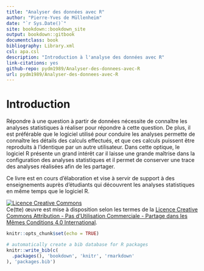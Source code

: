 --- 
title: "Analyser des données avec R"
author: "Pierre-Yves de Müllenheim"
date: "`r Sys.Date()`"
site: bookdown::bookdown_site
output: bookdown::gitbook
documentclass: book
bibliography: Library.xml
csl: apa.csl
description: "Introduction à l'analyse des données avec R"
link-citations: yes
github-repo: pydm1989/Analyser-des-donnees-avec-R
url: pydm1989/Analyser-des-donnees-avec-R
---

# Introduction {-}
Répondre à une question à partir de données nécessite de connaître les analyses statistiques à réaliser pour répondre à cette question. De plus, il est préférable que le logiciel utilisé pour conduire les analyses permette de connaître les détails des calculs effectués, et que ces calculs puissent être reproduits à l'identique par un autre utilisateur. Dans cette optique, le logiciel R présente un grand intérêt car il laisse une grande maîtrise dans la configuration des analyses statistiques et il permet de conserver une trace des analyses réalisées afin de les partager. 

Ce livre est en cours d'élaboration et vise à servir de support à des enseignements auprès d'étudiants qui découvrent les analyses statistiques en même temps que le logiciel R.

<a rel="license" href="http://creativecommons.org/licenses/by-nc-sa/4.0/"><img alt="Licence Creative Commons" style="border-width:0" src="https://i.creativecommons.org/l/by-nc-sa/4.0/88x31.png" /></a><br />Ce(tte) œuvre est mise à disposition selon les termes de la <a rel="license" href="http://creativecommons.org/licenses/by-nc-sa/4.0/">Licence Creative Commons Attribution - Pas d’Utilisation Commerciale - Partage dans les Mêmes Conditions 4.0 International</a>.


```{r setup, include = FALSE}
knitr::opts_chunk$set(echo = TRUE)
```

```{r include=FALSE}
# automatically create a bib database for R packages
knitr::write_bib(c(
  .packages(), 'bookdown', 'knitr', 'rmarkdown'
), 'packages.bib')
```
